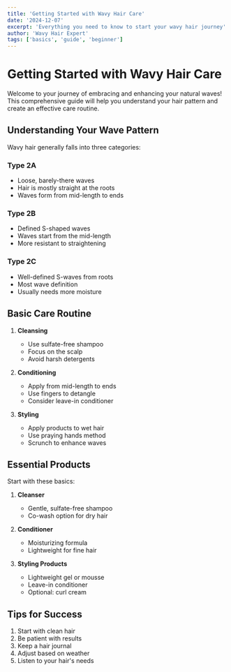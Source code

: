 ```yaml
---
title: 'Getting Started with Wavy Hair Care'
date: '2024-12-07'
excerpt: 'Everything you need to know to start your wavy hair journey'
author: 'Wavy Hair Expert'
tags: ['basics', 'guide', 'beginner']
---
```


# Getting Started with Wavy Hair Care

Welcome to your journey of embracing and enhancing your natural waves! This comprehensive guide will help you understand your hair pattern and create an effective care routine.

## Understanding Your Wave Pattern

Wavy hair generally falls into three categories:

### Type 2A
- Loose, barely-there waves
- Hair is mostly straight at the roots
- Waves form from mid-length to ends

### Type 2B
- Defined S-shaped waves
- Waves start from the mid-length
- More resistant to straightening

### Type 2C
- Well-defined S-waves from roots
- Most wave definition
- Usually needs more moisture

## Basic Care Routine

1. **Cleansing**
   - Use sulfate-free shampoo
   - Focus on the scalp
   - Avoid harsh detergents

2. **Conditioning**
   - Apply from mid-length to ends
   - Use fingers to detangle
   - Consider leave-in conditioner

3. **Styling**
   - Apply products to wet hair
   - Use praying hands method
   - Scrunch to enhance waves

## Essential Products

Start with these basics:

1. **Cleanser**
   - Gentle, sulfate-free shampoo
   - Co-wash option for dry hair

2. **Conditioner**
   - Moisturizing formula
   - Lightweight for fine hair

3. **Styling Products**
   - Lightweight gel or mousse
   - Leave-in conditioner
   - Optional: curl cream

## Tips for Success

1. Start with clean hair
2. Be patient with results
3. Keep a hair journal
4. Adjust based on weather
5. Listen to your hair's needs